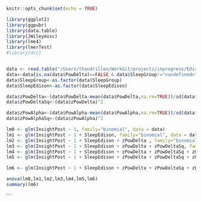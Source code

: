 ```r
knitr::opts_chunk$set(echo = TRUE)
```


```r
library(ggplot2)
library(ggpubr)
library(data.table)
library(JWileymisc)
library(lme4)
library(lmerTest)
#library(drc)


data <- read.table("/Users/thandrillon/WorkGit/projects/inprogress/Edison_scripts/TF/../submitted_article/Clean_Data_SS_Pow_submitted.txt", header = TRUE, sep = ",", stringsAsFactors = FALSE)
data<-data[is.na(data$PowDelta)==FALSE & data$SleepGroup!="<undefined>",]
data$SleepGroup<-as.factor(data$SleepGroup)
data$SleepEdison<-as.factor(data$SleepEdison)

data$zPowDelta<-(data$PowDelta-mean(data$PowDelta,na.rm=TRUE))/sd(data$PowDelta,na.rm=TRUE)
data$zPowDeltaSq<-(data$zPowDelta)^2

data$zPowAlpha<-(data$PowAlpha-mean(data$PowAlpha,na.rm=TRUE))/sd(data$PowAlpha,na.rm=TRUE)
data$zPowAlphaSq<-(data$zPowAlpha)^2

lm0 <- glm(InsightPost ~ 1, family="binomial", data = data)
lm1 <- glm(InsightPost ~ 1 + SleepEdison, family="binomial", data = data)
lm2 <- glm(InsightPost ~ 1 + SleepEdison + zPowDelta , family="binomial", data = data)
lm3 <- glm(InsightPost ~ 1 + SleepEdison + zPowDelta + zPowDeltaSq, family="binomial", data = data)
lm4 <- glm(InsightPost ~ 1 + SleepEdison + zPowDelta + zPowDeltaSq + zPowAlpha, family="binomial", data = data)
lm5 <- glm(InsightPost ~ 1 + SleepEdison + zPowDelta + zPowDeltaSq + zPowAlpha + zPowAlphaSq, family="binomial", data = data)

lm6 <- glm(InsightPost ~ 1 + SleepEdison + zPowDelta + zPowDeltaSq + zPowAlpha + zPowAlphaSq + meanPVT_Post+Bottle+Epworth+PercentN1Edison_Micro, family="binomial", data = data)

anova(lm0,lm1,lm2,lm3,lm4,lm5,lm6)
summary(lm6)
```

```